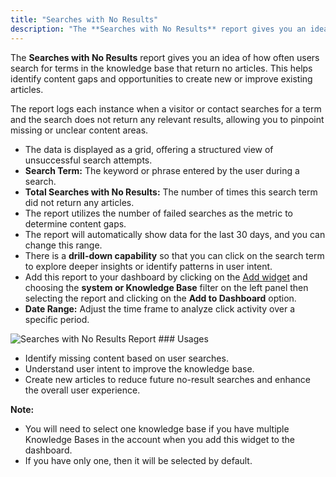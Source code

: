 ```yaml
---
title: "Searches with No Results"
description: "The **Searches with No Results** report gives you an idea of how often users search for terms in the knowledge base that return no articles. This help..."
---
```


The **Searches with No Results** report gives you an idea of how often users search for terms in the knowledge base that return no articles. This helps identify content gaps and opportunities to create new or improve existing articles.

The report logs each instance when a visitor or contact searches for a term and the search does not return any relevant results, allowing you to pinpoint missing or unclear content areas.

*   The data is displayed as a grid, offering a structured view of unsuccessful search attempts.
*   **Search Term:** The keyword or phrase entered by the user during a search.
*   **Total Searches with No Results:** The number of times this search term did not return any articles.
*   The report utilizes the number of failed searches as the metric to determine content gaps.
*   The report will automatically show data for the last 30 days, and you can change this range.
*   There is a **drill-down capability** so that you can click on the search term to explore deeper insights or identify patterns in user intent.
*   Add this report to your dashboard by clicking on the [Add widget](https://support.salesmate.io/hc/en-us/articles/360049849771-Manage-widgets-and-filters) and choosing the **system or Knowledge Base** filter on the left panel then selecting the report and clicking on the **Add to Dashboard** option.
*   **Date Range:** Adjust the time frame to analyze click activity over a specific period.

<img src="https://support.salesmate.io/hc/article_attachments/47643476988825" alt="Searches with No Results Report" />
### Usages

*   Identify missing content based on user searches.
*   Understand user intent to improve the knowledge base.
*   Create new articles to reduce future no-result searches and enhance the overall user experience.

<Note>


**Note:**

*   You will need to select one knowledge base if you have multiple Knowledge Bases in the account when you add this widget to the dashboard.
*   If you have only one, then it will be selected by default.


</Note>